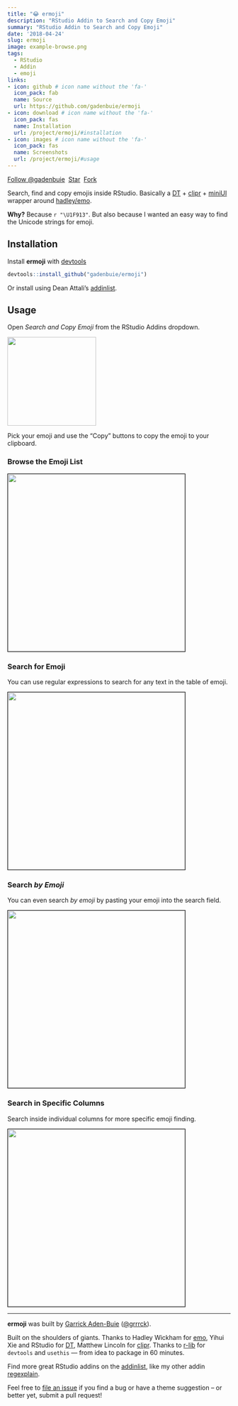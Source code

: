 ```yaml
---
title: "😂 ermoji"
description: "RStudio Addin to Search and Copy Emoji"
summary: "RStudio Addin to Search and Copy Emoji"
date: '2018-04-24'
slug: ermoji
image: example-browse.png
tags:
  - RStudio
  - Addin
  - emoji
links:
- icon: github # icon name without the 'fa-'
  icon_pack: fab
  name: Source
  url: https://github.com/gadenbuie/ermoji
- icon: download # icon name without the 'fa-'
  icon_pack: fas
  name: Installation
  url: /project/ermoji/#installation
- icon: images # icon name without the 'fa-'
  icon_pack: fas
  name: Screenshots
  url: /project/ermoji/#usage
---
```


[ermoji-src]: https://github.com/gadenbuie/ermoji
[emo]: https://github.com/hadley/emo
[DT]: https://rstudio.github.io/DT
[clipr]: https://github.com/mdlincoln/clipr
[devtools]: https://github.com/r-lib/devtools
[miniUI]: http://shiny.rstudio.com/articles/gadget-ui.html
[addinlist]: https://github.com/daattali/addinslist

<!-- https://buttons.github.io/ -->
<a class="github-button" href="https://github.com/gadenbuie" data-show-count="true" aria-label="Follow @gadenbuie on GitHub">Follow &commat;gadenbuie</a>&nbsp;
<a class="github-button" href="https://github.com/gadenbuie/ermoji" data-icon="octicon-star" data-show-count="true" aria-label="Star gadenbuie/ermoji on GitHub">Star</a>&nbsp;
<a class="github-button" href="https://github.com/gadenbuie/ermoji/fork" data-icon="octicon-repo-forked" data-show-count="true" aria-label="Fork gadenbuie/ermoji on GitHub">Fork</a>

Search, find and copy emojis inside RStudio.
Basically a [DT] + [clipr] + [miniUI] wrapper around [hadley/emo][emo].

**Why?** Because `r "\U1F913"`. But also because I wanted an easy way to find the Unicode strings for emoji.

## Installation

Install **ermoji** with [devtools]

``` r
devtools::install_github("gadenbuie/ermoji")
```

Or install using Dean Attali's [addinlist].

## Usage

Open *Search and Copy Emoji* from the RStudio Addins dropdown.

<img src="addins-list.png" width="200px">

Pick your emoji and use the "Copy" buttons to copy the emoji to your clipboard.

### Browse the Emoji List

<img src="example-browse.png" width="400px" style="border: solid 1px black">

### Search for Emoji

You can use regular expressions to search for any text in the table of emoji.

<img src="example-global-search.png" width="400px" style="border: solid 1px black">

### Search *by Emoji*

You can even search *by emoji* by pasting your emoji into the search field.

<img src="example-emoji-search.png" width="400px" style="border: solid 1px black">

### Search in Specific Columns

Search inside individual columns for more specific emoji finding.

<img src="example-column-search.png" width="400px" style="border: solid 1px black">

***

**ermoji** was built by [Garrick Aden-Buie](https://www.garrickadenbuie.com) ([&commat;grrrck](https://twitter.com/grrrck)).

Built on the shoulders of giants. Thanks to Hadley Wickham for [emo], Yihui Xie and RStudio for [DT], Matthew Lincoln for [clipr]. Thanks to [r-lib](https://github.com/r-lib) for `devtools` and `usethis` — from idea to package in 60 minutes.

Find more great RStudio addins on the [addinlist], like my other addin [regexplain](https://github.com/gadenbuie/regexplain).

Feel free to [file an issue](https://github.com/gadenbuie/ermoji/issues) if you find a bug or have a theme suggestion -- or better yet, submit a pull request!
